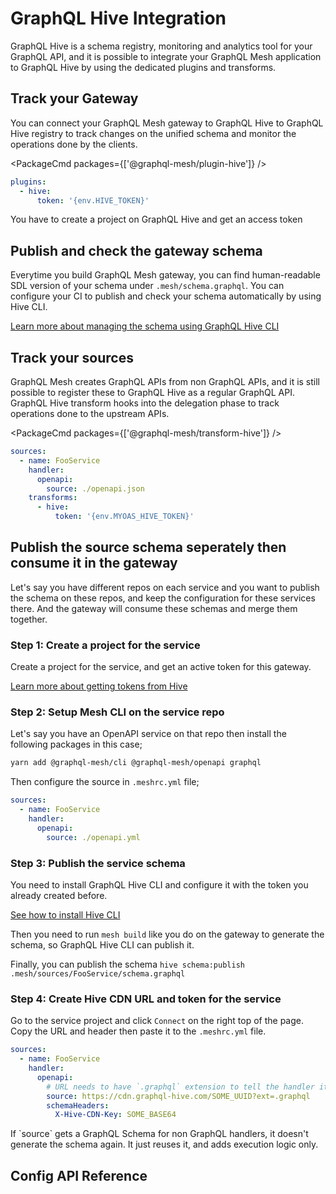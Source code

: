 
# GraphQL Hive Integration

GraphQL Hive is a schema registry, monitoring and analytics tool for your GraphQL API, and it is
possible to integrate your GraphQL Mesh application to GraphQL Hive by using the dedicated plugins
and transforms.

## Track your Gateway

You can connect your GraphQL Mesh gateway to GraphQL Hive to GraphQL Hive registry to track changes
on the unified schema and monitor the operations done by the clients.

<PackageCmd packages={['@graphql-mesh/plugin-hive']} />

```yaml filename=".meshrc.yaml"
plugins:
  - hive:
      token: '{env.HIVE_TOKEN}'
```

<Callout>You have to create a project on GraphQL Hive and get an access token</Callout>

## Publish and check the gateway schema

Everytime you build GraphQL Mesh gateway, you can find human-readable SDL version of your schema
under `.mesh/schema.graphql`. You can configure your CI to publish and check your schema
automatically by using Hive CLI.

[Learn more about managing the schema using GraphQL Hive CLI](https://docs.graphql-hive.com/features/publish-schema#using-hive-cli)

## Track your sources

GraphQL Mesh creates GraphQL APIs from non GraphQL APIs, and it is still possible to register these
to GraphQL Hive as a regular GraphQL API. GraphQL Hive transform hooks into the delegation phase to
track operations done to the upstream APIs.

<PackageCmd packages={['@graphql-mesh/transform-hive']} />

```yaml filename=".meshrc.yaml"
sources:
  - name: FooService
    handler:
      openapi:
        source: ./openapi.json
    transforms:
      - hive:
          token: '{env.MYOAS_HIVE_TOKEN}'
```

## Publish the source schema seperately then consume it in the gateway

Let's say you have different repos on each service and you want to publish the schema on these
repos, and keep the configuration for these services there. And the gateway will consume these
schemas and merge them together.

### Step 1: Create a project for the service

Create a project for the service, and get an active token for this gateway.

[Learn more about getting tokens from Hive](https://docs.graphql-hive.com/features/tokens)

### Step 2: Setup Mesh CLI on the service repo

Let's say you have an OpenAPI service on that repo then install the following packages in this case;

```bash
yarn add @graphql-mesh/cli @graphql-mesh/openapi graphql
```

Then configure the source in `.meshrc.yml` file;

```yaml
sources:
  - name: FooService
    handler:
      openapi:
        source: ./openapi.yml
```

### Step 3: Publish the service schema

You need to install GraphQL Hive CLI and configure it with the token you already created before.

[See how to install Hive CLI](https://docs.graphql-hive.com/features/publish-schema#using-hive-cli)

Then you need to run `mesh build` like you do on the gateway to generate the schema, so GraphQL Hive
CLI can publish it.

Finally, you can publish the schema `hive schema:publish .mesh/sources/FooService/schema.graphql`

### Step 4: Create Hive CDN URL and token for the service

Go to the service project and click `Connect` on the right top of the page. Copy the URL and header
then paste it to the `.meshrc.yml` file.

```yaml
sources:
  - name: FooService
    handler:
      openapi:
        # URL needs to have `.graphql` extension to tell the handler it is a GraphQL Schema
        source: https://cdn.graphql-hive.com/SOME_UUID?ext=.graphql
        schemaHeaders:
          X-Hive-CDN-Key: SOME_BASE64
```

<Callout>
  If `source` gets a GraphQL Schema for non GraphQL handlers, it doesn't generate the schema again.
  It just reuses it, and adds execution logic only.
</Callout>

## Config API Reference


<API />
